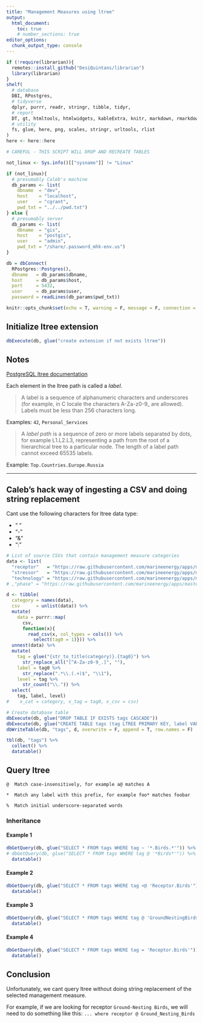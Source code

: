 ```yaml
---
title: "Management Measures using ltree"
output: 
  html_document:
    toc: true
    # number_sections: true
editor_options: 
  chunk_output_type: console
---
```


```r
if (!require(librarian)){
  remotes::install_github("DesiQuintans/librarian")
  library(librarian)
}
shelf(
  # database
  DBI, RPostgres,
  # tidyverse
  dplyr, purrr, readr, stringr, tibble, tidyr,
  # report
  DT, gt, htmltools, htmlwidgets, kableExtra, knitr, markdown, rmarkdown,
  # utility
  fs, glue, here, png, scales, stringr, urltools, rlist
)
here <- here::here

# CAREFUL - THIS SCRIPT WILL DROP AND RECREATE TABLES 

not_linux <- Sys.info()[["sysname"]] != "Linux"

if (not_linux){
  # presumably Caleb's machine
  db_params <- list(
    dbname  = "dev",
    host    = "localhost",
    user    = "cgrant",
    pwd_txt = "../../pwd.txt")
} else {
  # presumably server
  db_params <- list(
    dbname  = "gis",
    host    = "postgis",
    user    = "admin",
    pwd_txt = "/share/.password_mhk-env.us")
}

db = dbConnect(
  RPostgres::Postgres(),
  dbname   = db_params$dbname,
  host     = db_params$host,
  port     = 5432,
  user     = db_params$user,
  password = readLines(db_params$pwd_txt))

knitr::opts_chunk$set(echo = T, warning = F, message = F, connection = "db")
```



## Initialize ltree extension
```r
dbExecute(db, glue("create extension if not exists ltree"))
```

## Notes

[PostgreSQL ltree documentation](https://www.postgresql.org/docs/current/ltree.html)

Each element in the ltree path is called a _label_.

> A label is a sequence of alphanumeric characters and underscores (for example, in C locale the characters A-Za-z0-9_ are allowed). Labels must be less than 256 characters long.

Examples: `42`, `Personal_Services`

> A _label path_ is a sequence of zero or more labels separated by dots, for example L1.L2.L3, representing a path from the root of a hierarchical tree to a particular node. The length of a label path cannot exceed 65535 labels.

Example: `Top.Countries.Europe.Russia`



---



## Caleb's hack way of ingesting a CSV and doing string replacement

Cant use the following characters for ltree data type:

- " "
- "-"
- "&"
- ":"

```r
# List of source CSVs that contain management measure categories
data <- list(
  "receptor"   = "https://raw.githubusercontent.com/marineenergy/apps/master/data/ferc_lookup_receptor.csv",
  "stressor"   = "https://raw.githubusercontent.com/marineenergy/apps/master/data/ferc_lookup_stressor.csv",
  "technology" = "https://raw.githubusercontent.com/marineenergy/apps/master/data/ferc_lookup_technology.csv")
# ,"phase" = "https://raw.githubusercontent.com/marineenergy/apps/master/data/ferc_tags_phase_lut.csv"

d <- tibble(
  category = names(data),
  csv      = unlist(data)) %>% 
  mutate(
    data = purrr::map(
      csv, 
      function(x){
        read_csv(x, col_types = cols()) %>% 
          select(tag0 = 1)})) %>% 
  unnest(data) %>% 
  mutate(
    tag = glue("{str_to_title(category)}.{tag0}") %>% 
      str_replace_all("[^A-Za-z0-9_.]", ""),
    label = tag0 %>% 
      str_replace(".*\\.(.+)$", "\\1"),
    level = tag %>% 
      str_count("\\.")) %>% 
  select(
    tag, label, level) 
#    x_cat = category, x_tag = tag0, x_csv = csv)

# Create database table
dbExecute(db, glue("DROP TABLE IF EXISTS tags CASCADE"))
dbExecute(db, glue("CREATE TABLE tags (tag LTREE PRIMARY KEY, label VARCHAR, level INT4)"))
dbWriteTable(db, "tags", d, overwrite = F, append = T, row.names = F)

tbl(db, "tags") %>% 
  collect() %>% 
  datatable()
```


## Query ltree

`@  Match case-insensitively, for example a@ matches A`

`*  Match any label with this prefix, for example foo* matches foobar`

`%  Match initial underscore-separated words`


### Inheritance

#### Example 1
```r
dbGetQuery(db, glue("SELECT * FROM tags WHERE tag ~ '*.Birds.*'")) %>%
# dbGetQuery(db, glue("SELECT * FROM tags WHERE tag @ '*Birds*'")) %>%
  datatable()
```

#### Example 2
```r
dbGetQuery(db, glue("SELECT * FROM tags WHERE tag <@ 'Receptor.Birds'")) %>%
  datatable()
```

#### Example 3
```r
dbGetQuery(db, glue("SELECT * FROM tags WHERE tag @ 'GroundNestingBirds'")) %>%
  datatable()
```

#### Example 4
```r
dbGetQuery(db, glue("SELECT * FROM tags WHERE tag = 'Receptor.Birds'")) %>%
  datatable()
```

## Conclusion

Unfortunately, we cant query ltree without doing string replacement of the selected management measure.

For example, if we are looking for receptor `Ground-Nesting Birds`, we will need to do something like this: `... where receptor @ Ground_Nesting_Birds` 